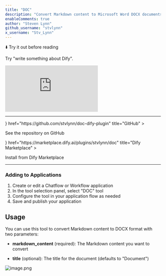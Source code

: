 ```yaml
---
title: "DOC"
description: "Convert Markdown content to Microsoft Word DOCX documents"
enableComments: true
author: "Steven Lynn"
github_username: "stvlynn"
x_username: "Stv_Lynn"
---
```


⬇️ Try it out before reading

<Callout title="How to use">Try "write something about Dify".</Callout>

<iframe
 src="https://instance.hellodify.com/chatbot/MHxA0UJRW3aCPLc8"
 style={{
   width: '100%',
   minHeight: '700px'
 }}
 frameBorder="0"
 allow="microphone">
</iframe>

---

<Cards>
  <Card 
    icon={<i className="ri-github-fill" />} 
    href="https://github.com/stvlynn/doc-dify-plugin" 
    title="GitHub"
  >
  <p>See the repository on GitHub</p>
  </Card>
  <Card 
    icon={<i className="ri-store-2-line" />} 
    href="https://marketplace.dify.ai/plugins/stvlynn/doc" 
    title="Dify Marketplace"
  >
  <p>Install from Dify Marketplace</p>
  </Card>
</Cards>

---


### Adding to Applications

1. Create or edit a Chatflow or Workflow application
2. In the tool selection panel, select "DOC" tool
3. Configure the tool in your application flow as needed
4. Save and publish your application


## Usage

You can use this tool to convert Markdown content to DOCX format with two parameters:

- **markdown_content** (required): The Markdown content you want to convert

- **title** (optional): The title for the document (defaults to "Document")

![image.png](https://s2.loli.net/2025/05/17/zQyImq39XugBoU8.png)
